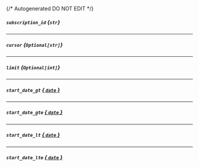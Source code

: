 {/* Autogenerated DO NOT EDIT  */}
##### `subscription_id` *{`str`}*

---
##### `cursor` *{`Optional[str]`}*

---
##### `limit` *{`Optional[int]`}*

---
##### `start_date_gt` [*{ `date` }*](https://docs.python.org/3/library/datetime.html#date-objects)

---
##### `start_date_gte` [*{ `date` }*](https://docs.python.org/3/library/datetime.html#date-objects)

---
##### `start_date_lt` [*{ `date` }*](https://docs.python.org/3/library/datetime.html#date-objects)

---
##### `start_date_lte` [*{ `date` }*](https://docs.python.org/3/library/datetime.html#date-objects)

